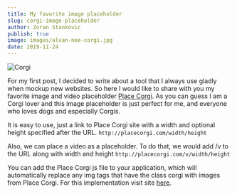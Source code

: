 ```yaml
---
title: My favorite image placeholder
slug: corgi-image-placeholder
author: Zoran Stankovic
publish: true
image: images/alvan-nee-corgi.jpg
date: 2019-11-24
---
```


![Corgi](images/alvan-nee-corgi.jpg)

For my first post, I decided to write about a tool that I always use gladly when mockup new websites. So here I would like to share with you my favorite image and video placeholder [Place Corgi](http://placecorgi.com/). As you can guess I am a Corgi lover and this image placeholder is just perfect for me, and everyone who loves dogs and especially Corgis.

It is easy to use, just a link to Place Corgi site with a width and optional height specified after the URL.
`http://placecorgi.com/width/height`

Also, we can place a video as a placeholder. To do that, we would add /v to the URL along with width and height
`http://placecorgi.com/v/width/height`

You can add the Place Corgi js file to your application, which will automatically replace any img tags that have the class corgi with images from Place Corgi.
For this implementation visit site [here](http://placecorgi.com/).
